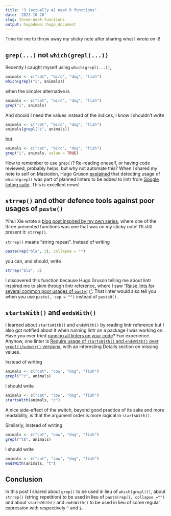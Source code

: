 ```yaml
---
title: "3 (actually 4) neat R functions"
date: '2023-10-20'
slug: three-neat-functions
output: hugodown::hugo_document
---
```


Time for me to throw away my sticky note after sharing what I wrote on it!

## `grep(...)` not `which(grepl(...))`

Recently I caught myself using `which(grepl(...))`,

```r
animals <- c("cat", "bird", "dog", "fish")
which(grepl("i", animals))
```

when the simpler alternative is 

```r
animals <- c("cat", "bird", "dog", "fish")
grep("i", animals)
```

And should I need the values instead of the indices, I know I shouldn't write

```r
animals <- c("cat", "bird", "dog", "fish")
animals[grepl("i", animals)]
```

but

```r
animals <- c("cat", "bird", "dog", "fish")
grep("i", animals, value = TRUE)
```

How to remember to use `grep()`?
Re-reading oneself, or having code reviewed, probably helps, but why not automate this?
When I shared my note to self on Mastodon, Hugo Gruson [explained](https://mastodon.social/deck/@grusonh/111181373365621067) that detecting usage of `which(grepl(` was part of planned linters to be added to lintr from [Google linting suite](https://github.com/r-lib/lintr/issues/884).
This is excellent news!

## `strrep()` and other defence tools against poor usages of `paste()`

Yihui Xie wrote a [blog post inspired by my own series](https://yihui.org/en/2023/10/three-functions/), where one of the three presented functions was one that was on my sticky note! 
I'll still present it: `strrep()`.

`strrep()` means "string repeat". Instead of writing

```r
paste(rep("bla", 3), collapse = "")
```

you can, and should, write

```r
strrep("bla", 3)
```

I discovered this function because Hugo Gruson telling me about lintr inspired me to skim through lintr reference, where I saw ["Raise lints for several common poor usages of `paste()`"](https://lintr.r-lib.org/reference/paste_linter.html).
That linter would also tell you when you use `paste(, sep = "")` instead of `paste0()`.

## `startsWith()` and `endsWith()`

I learned about `startsWith()` and `endsWith()` by reading lintr reference but I also got notified about it when running lintr on a package I was working on.
Have you ever tried [running all linters on your code](https://github.com/r-lib/lintr/issues/1482#issuecomment-1198590483)? Fun experience.
Anyhow, one linter is [Require usage of `startsWith()` and `endsWith()` over `grepl()`/`substr()` versions](https://lintr.r-lib.org/reference/string_boundary_linter.html), with an interesting Details section on missing values.

Instead of writing

```r
animals <- c("cat", "cow", "dog", "fish")
grepl("^c", animals)
```

I should write

```r
animals <- c("cat", "cow", "dog", "fish")
startsWith(animals, "c")
```

A nice side-effect of the switch, beyond good practice of its sake and more readability, is that the argument order is more logical in `startsWith()`.

Similarly, instead of writing

```r
animals <- c("cat", "cow", "dog", "fish")
grepl("t$", animals)
```

I should write

```r
animals <- c("cat", "cow", "dog", "fish")
endsWith(animals, "t")
```

## Conclusion

In this post I shared about `grep()` to be used in lieu of `which(grepl())`, about `strrep()` (string repetition) to be used in lieu of `paste(rep(), collapse ="")` and about `startsWith()` and `endsWith()` to be used in lieu of some regular expression with respectively `^` and `$`.    